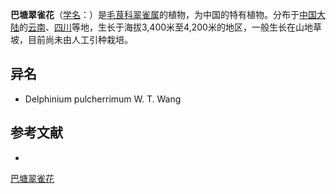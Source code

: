 {{Speciesbox
| name = 巴塘翠雀花
| status = 
| status_system = 
| image =
| genus = Delphinium
| species = batangense
| authority = Finet et Gagnep.
}}

'''巴塘翠雀花'''（[[学名|学名]]：{{lang|la|''Delphinium batangense''}}）是[[毛茛科|毛茛科]][[翠雀属|翠雀属]]的植物，为中国的特有植物。分布于[[中国大陆|中国大陆]]的[[云南|云南]]、[[四川|四川]]等地，生长于海拔3,400米至4,200米的地区，一般生长在山地草坡，目前尚未由人工引种栽培。

== 异名 ==
* Delphinium pulcherrimum W. T. Wang

== 参考文献 ==
<div class="references-small">
* {{cite web| url =http://www.bioinfo.cn/db05/KmzwSpecies.php?action=view&id=18076| title =巴塘翠雀花| work =《中国高等植物数据库全库》| publisher =中国科学院微生物研究所| author =昆明植物研究所| accessdate =2009-02-25| deadurl =yes| archiveurl =https://web.archive.org/web/20160305053830/http://www.bioinfo.cn/db05/KmzwSpecies.php?action=view&id=18076| archivedate =2016-03-05}}
</div>
{{Taxonbar|from=Q11058790}}

[[Category:翠雀属|巴塘翠雀花]]


{{植物小作品}}